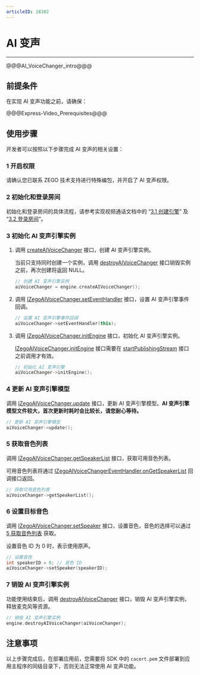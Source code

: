 ```yaml
---
articleID: 18302
---
```

# AI 变声

- - -


@@@AI_VoiceChanger_intro@@@

## 前提条件

在实现 AI 变声功能之前，请确保：

@@@Express-Video_Prerequisites@@@


## 使用步骤

开发者可以按照以下步骤完成 AI 变声的相关设置：

### 1 开启权限

请确认您已联系 ZEGO 技术支持进行特殊编包，并开启了 AI 变声权限。

### 2 初始化和登录房间

初始化和登录房间的具体流程，请参考实现视频通话文档中的 “[3.1 创建引擎](!Integration/Solution_Implementation#CreateEngine)” 及 “[3.2 登录房间](!Integration/Solution_Implementation#createroom)”。

### 3 初始化 AI 变声引擎实例

1. 调用 [createAIVoiceChanger](@createAIVoiceChanger) 接口，创建 AI 变声引擎实例。

    当前只支持同时创建一个实例，调用 [destroyAIVoiceChanger](@destroyAIVoiceChanger) 接口销毁实例之前，再次创建将返回 NULL。

    ```c++
    // 创建 AI 变声引擎实例
    aiVoiceChanger = engine.createAIVoiceChanger();
    ```

2. 调用 [IZegoAIVoiceChanger.setEventHandler](@setEventHandler-IZegoAIVoiceChanger) 接口，设置 AI 变声引擎事件回调。

    ```c++
    // 设置 AI 变声引擎事件回调
    aiVoiceChanger->setEventHandler(this);
    ```

3. 调用 [IZegoAIVoiceChanger.initEngine](@initEngine-IZegoAIVoiceChanger) 接口，初始化 AI 变声引擎实例。

    <div class = "mk-warning">

    [IZegoAIVoiceChanger.initEngine](@initEngine-IZegoAIVoiceChanger) 接口需要在 [startPublishingStream](@startPublishingStream) 接口之前调用才有效。
    </div>

    ```c++
    // 初始化 AI 变声引擎
    aiVoiceChanger->initEngine();
    ```

### 4 更新 AI 变声引擎模型

调用 [IZegoAIVoiceChanger.update](@update-IZegoAIVoiceChanger) 接口，更新 AI 变声引擎模型。**AI 变声引擎模型文件较大，首次更新时耗时会比较长，请您耐心等待。**

```c++
// 更新 AI 变声引擎模型
aiVoiceChanger->update();
```

### 5 获取音色列表

调用 [IZegoAIVoiceChanger.getSpeakerList](@getSpeakerList-IZegoAIVoiceChanger) 接口，获取可用音色列表。

可用音色列表将通过 [IZegoAIVoiceChangerEventHandler.onGetSpeakerList](@onGetSpeakerList-IZegoAIVoiceChangerEventHandler) 回调接口返回。

```c++
// 获取可用音色列表
aiVoiceChanger->getSpeakerList();
```

### 6 设置目标音色

调用 [IZegoAIVoiceChanger.setSpeaker](@setSpeaker-IZegoAIVoiceChanger) 接口，设置音色，音色的选择可以通过 [5 获取音色列表](!AI_VoiceChanger#3_5) 获取。

设置音色 ID 为 0 时，表示使用原声。

```c++
// 设置音色
int speakerID = 0; // 音色 ID
aiVoiceChanger->setSpeaker(speakerID);
```

### 7 销毁 AI 变声引擎实例

功能使用结束后，调用 [destroyAIVoiceChanger](@destroyAIVoiceChanger) 接口，销毁 AI 变声引擎实例，释放麦克风等资源。

```c++
// 销毁 AI 变声引擎实例
engine.destroyAIVoiceChanger(aiVoiceChanger);
```

## 注意事项

以上步骤完成后，在部署应用前，您需要将 SDK 中的 `cacert.pem` 文件部署到应用主程序的同级目录下，否则无法正常使用 AI 变声功能。
